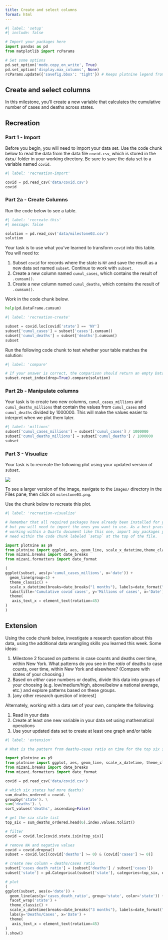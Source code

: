 ```yaml
---
title: Create and select columns
format: html
---
```


```python
#| label: 'setup'
#| include: false

# Import your packages here
import pandas as pd
from matplotlib import rcParams

# Set some options
pd.set_option('mode.copy_on_write', True)
pd.set_option('display.max_columns', None)
rcParams.update({'savefig.bbox': 'tight'}) # Keeps plotnine legend from being cut off

```

## Create and select columns

In this milestone, you'll create a new variable that calculates the cumulative number of cases and deaths across states. 


## Recreation

### Part 1 - Import

Before you begin, you will need to import your data set.
Use the code chunk below to read the data from the data file `covid.csv`,
which is stored in the `data/` folder in your working directory.
Be sure to save the data set to a variable named `covid`.


```python
#| label: 'recreation-import'

covid = pd.read_csv('data/covid.csv')
covid
```

### Part 2a - Create Columns

Run the code below to see a table.


```python
#| label: 'recreate-this'
#| message: false

solution = pd.read_csv('data/milestone03.csv')
solution
```

Your task is to use what you've learned to transform `covid` into this table.
You will need to:

1. Subset `covid` for records where the state is `NY` and save the result as a new data set named `subset`. Continue to work with `subset`. 
2. Create a new column named `cumul_cases`, which contains the result of `.cumsum()`.
3. Create a new column named `cumul_deaths`, which contains the result of `.cumsum()`.

Work in the code chunk below. 

```python
help(pd.DataFrame.cumsum)
```

```python
#| label: 'recreation-create'

subset = covid.loc[covid['state'] == 'NY']
subset['cumul_cases'] = subset['cases'].cumsum()
subset['cumul_deaths'] = subset['deaths'].cumsum()
subset

```


Run the following code chunk to test whether your table matches the solution:


```python
#| label: 'compare'

# If your answer is correct, the comparison should return an empty DataFrame.
subset.reset_index(drop=True).compare(solution)
```

### Part 2b - Manipulate columns

Your task is to create two new columns, `cumul_cases_millions` and `cumul_deaths_millions` that contain the values from `cumul_cases` and `cumul_deaths` divided by 1000000. This will make the values easier to interpret when we plot them later.


```python
#| label: 'millions'
subset['cumul_cases_millions'] = subset['cumul_cases'] / 1000000
subset['cumul_deaths_millions'] = subset['cumul_deaths'] / 1000000
subset
```

### Part 3 - Visualize

Your task is to recreate the following plot using your updated version of `subset`.

![](images/milestone03.png)

To see a larger version of the image, navigate to the `images/` directory in
the Files pane, then click on `milestone03.png`.


Use the chunk below to recreate this plot.


```python
#| label: 'recreation-visualize'

# Remember that all required packages have already been installed for you,
# but you will need to import the ones you want to use. As a best practice when
# working within a Quarto document like this one, import any packages you
# need within the code chunk labeled `setup` at the top of the file.

import plotnine as p9
from plotnine import ggplot, aes, geom_line, scale_x_datetime,theme_classic, labs, theme, element_text
from mizani.breaks import date_breaks
from mizani.formatters import date_format

(
ggplot(subset, aes(y='cumul_cases_millions', x='date')) +
  geom_line(group=1) +
  theme_classic() +
  scale_x_datetime(breaks=date_breaks("1 months"), labels=date_format("%m-%Y")) +
  labs(title='Cumulative covid cases', y='Millions of cases', x='Date') +
  theme(
   axis_text_x = element_text(rotation=45)
)
)
```


## Extension

Using the code chunk below, investigate a research question about this data, using the additional data wrangling skills you learned this week. Some ideas:

1. Milestone 2 focused on patterns in case counts and deaths over time, within New York. What patterns do you see in the _ratio_ of deaths to case counts, over time, within New York and elsewhere? (Compare with states of your choosing.)
2. Based on _either_ case numbers or deaths, divide this data into groups of your choosing (e.g. low/medium/high, above/below a national average, etc.) and explore patterns based on these groups.
3. [any other research question of interest]

Alternately, working with a data set of your own, complete the following:

1. Read in your data
2. Create at least one new variable in your data set using mathematical operations
3. Use your updated data set to create at least one graph and/or table


```python
#| label: 'extension'

# What is the pattern from deaths-cases ratio on time for the top six states with more deaths?

import plotnine as p9
from plotnine import ggplot, aes, geom_line, scale_x_datetime, theme_classic, labs, theme, element_text, facet_wrap
from mizani.breaks import date_breaks
from mizani.formatters import date_format

covid = pd.read_csv('data/covid.csv')

# which six states had more deaths?
sum_deaths_ordered = covid. \
groupby('state'). \
sum('deaths'). \
sort_values('deaths', ascending=False)

# get the six state list 
top_six = sum_deaths_ordered.head(6).index.values.tolist()

# filter
covid = covid.loc[covid.state.isin(top_six)]

# remove NA and negative values 
covid = covid.dropna()
subset = covid.loc[(covid['deaths'] >= 0) & (covid['cases'] >= 0)]

# create new column = deaths/cases ratio
subset['cases_death_ratio'] = (subset['deaths'] / subset['cases'])
subset['state'] = pd.Categorical(subset['state'], categories=top_six, ordered=True)

# plot
(
ggplot(subset, aes(x='date')) +
  geom_line(aes(y='cases_death_ratio', group='state', color='state')) +
  facet_wrap('state') +
  theme_classic() +
  scale_x_datetime(breaks=date_breaks("3 months"), labels=date_format("%m-%Y")) +
  labs(y='Deaths/Cases', x='Date') +
  theme(
   axis_text_x = element_text(rotation=45)
)
).show()


```


